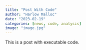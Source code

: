 ```yaml
---
title: "Post With Code"
author: "Harlow Malloc"
date: "2023-02-19"
categories: [news, code, analysis]
image: "image.jpg"
---
```


This is a post with executable code.
